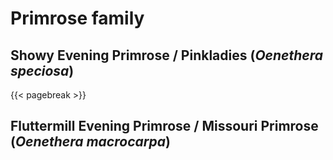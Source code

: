 # Primrose family

## Showy Evening Primrose / Pinkladies (*Oenethera speciosa*) {#sec-pinkladies}

{{< pagebreak >}}


## Fluttermill Evening Primrose / Missouri Primrose (*Oenethera macrocarpa*) {#sec-fluttermill}
